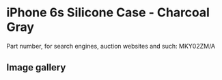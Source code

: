 
# iPhone 6s Silicone Case - Charcoal Gray

Part number, for search engines, auction websites and such: MKY02ZM/A

## Image gallery

<div style={{ width: "768px" }}>
  <GalleryComponent
    images={[
      {
        original: "/everysource/MKY02.webp",
        thumbnail: "/everypreview/MKY02.webp",
      },
      {
        original: "/everysource/MKY02_AV1_GOLD.webp",
        thumbnail: "/everypreview/MKY02_AV1_GOLD.webp",
      },
      {
        original: "/everysource/MKY02_AV1_SILVER.webp",
        thumbnail: "/everypreview/MKY02_AV1_SILVER.webp",
      },
      {
        original: "/everysource/MKY02_AV1_SPACE_GRAY.webp",
        thumbnail: "/everypreview/MKY02_AV1_SPACE_GRAY.webp",
      }
    ]}
  />
</div>